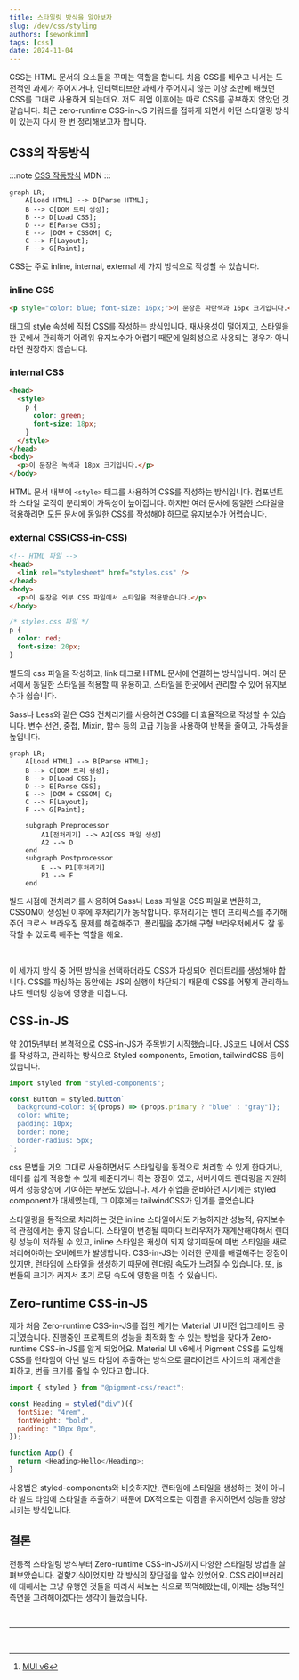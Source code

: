 ```yaml
---
title: 스타일링 방식을 알아보자
slug: /dev/css/styling
authors: [sewonkimm]
tags: [css]
date: 2024-11-04
---
```



CSS는 HTML 문서의 요소들을 꾸미는 역할을 합니다.
처음 CSS를 배우고 나서는 도전적인 과제가 주어지거나, 인터렉티브한 과제가 주어지지 않는 이상 초반에 배웠던 CSS를 그대로 사용하게 되는데요.
저도 취업 이후에는 따로 CSS를 공부하지 않았던 것 같습니다.
최근 zero-runtime CSS-in-JS 키워드를 접하게 되면서 어떤 스타일링 방식이 있는지 다시 한 번 정리해보고자 합니다.

## CSS의 작동방식

:::note
[CSS 작동방식](https://developer.mozilla.org/ko/docs/Learn/CSS/First_steps/How_CSS_works) MDN
:::

```mermaid
graph LR;
    A[Load HTML] --> B[Parse HTML];
    B --> C[DOM 트리 생성];
    B --> D[Load CSS];
    D --> E[Parse CSS];
    E --> |DOM + CSSOM| C;
    C --> F[Layout];
    F --> G[Paint];
```

<!--truncate-->

CSS는 주로 inline, internal, external 세 가지 방식으로 작성할 수 있습니다.

### inline CSS

```html
<p style="color: blue; font-size: 16px;">이 문장은 파란색과 16px 크기입니다.</p>
```

태그의 style 속성에 직접 CSS를 작성하는 방식입니다.
재사용성이 떨어지고, 스타일을 한 곳에서 관리하기 어려워 유지보수가 어렵기 때문에 일회성으로 사용되는 경우가 아니라면 권장하지 않습니다.

### internal CSS

```html
<head>
  <style>
    p {
      color: green;
      font-size: 18px;
    }
  </style>
</head>
<body>
  <p>이 문장은 녹색과 18px 크기입니다.</p>
</body>
```

HTML 문서 내부에 `<style>` 태그를 사용하여 CSS를 작성하는 방식입니다.
컴포넌트와 스타일 로직이 분리되어 가독성이 높아집니다.
하지만 여러 문서에 동일한 스타일을 적용하려면 모든 문서에 동일한 CSS를 작성해야 하므로 유지보수가 어렵습니다.

### external CSS(CSS-in-CSS)

```html
<!-- HTML 파일 -->
<head>
  <link rel="stylesheet" href="styles.css" />
</head>
<body>
  <p>이 문장은 외부 CSS 파일에서 스타일을 적용받습니다.</p>
</body>
```

```css
/* styles.css 파일 */
p {
  color: red;
  font-size: 20px;
}
```

별도의 css 파일을 작성하고, link 태그로 HTML 문서에 연결하는 방식입니다.
여러 문서에서 동일한 스타일을 적용할 때 유용하고, 스타일을 한곳에서 관리할 수 있어 유지보수가 쉽습니다.

Sass나 Less와 같은 CSS 전처리기를 사용하면 CSS를 더 효율적으로 작성할 수 있습니다.
변수 선언, 중첩, Mixin, 함수 등의 고급 기능을 사용하여 반복을 줄이고, 가독성을 높입니다.

```mermaid
graph LR;
    A[Load HTML] --> B[Parse HTML];
    B --> C[DOM 트리 생성];
    B --> D[Load CSS];
    D --> E[Parse CSS];
    E --> |DOM + CSSOM| C;
    C --> F[Layout];
    F --> G[Paint];

    subgraph Preprocessor
        A1[전처리기] --> A2[CSS 파일 생성]
        A2 --> D
    end
    subgraph Postprocessor
        E --> P1[후처리기]
        P1 --> F
    end

```

빌드 시점에 전처리기를 사용하여 Sass나 Less 파일을 CSS 파일로 변환하고, CSSOM이 생성된 이후에 후처리기가 동작합니다.
후처리기는 벤더 프리픽스를 추가해주어 크로스 브라우징 문제를 해결해주고, 폴리필을 추가해 구형 브라우저에서도 잘 동작할 수 있도록 해주는 역할을 해요.

<br />

이 세가지 방식 중 어떤 방식을 선택하더라도 CSS가 파싱되어 렌더트리를 생성해야 합니다.
CSS를 파싱하는 동안에는 JS의 실행이 차단되기 때문에 CSS를 어떻게 관리하느냐도 렌더링 성능에 영향을 미칩니다.

## CSS-in-JS

약 2015년부터 본격적으로 CSS-in-JS가 주목받기 시작했습니다.
JS코드 내에서 CSS를 작성하고, 관리하는 방식으로 Styled components, Emotion, tailwindCSS 등이 있습니다.

```js
import styled from "styled-components";

const Button = styled.button`
  background-color: ${(props) => (props.primary ? "blue" : "gray")};
  color: white;
  padding: 10px;
  border: none;
  border-radius: 5px;
`;
```

css 문법을 거의 그대로 사용하면서도 스타일링을 동적으로 처리할 수 있게 한다거나, 테마를 쉽게 적용할 수 있게 해준다거나 하는 장점이 있고, 서버사이드 렌더링을 지원하여서 성능향상에 기여하는 부분도 있습니다.
제가 취업을 준비하던 시기에는 styled component가 대세였는데, 그 이후에는 tailwindCSS가 인기를 끌었습니다.

<ImageLayout src={cssInJs} description="출처 https://2023.stateofcss.com" />

스타일링을 동적으로 처리하는 것은 inline 스타일에서도 가능하지만 성능적, 유지보수적 관점에서는 좋지 않습니다.
스타일이 변경될 때마다 브라우저가 재계산해야해서 렌더링 성능이 저하될 수 있고, inline 스타일은 캐싱이 되지 않기때문에 매번 스타일을 새로 처리해야하는 오버헤드가 발생합니다.
CSS-in-JS는 이러한 문제를 해결해주는 장점이 있지만, 런타임에 스타일을 생성하기 때문에 렌더링 속도가 느려질 수 있습니다.
또, js 번들의 크기가 커져서 초기 로딩 속도에 영향을 미칠 수 있습니다.

## Zero-runtime CSS-in-JS

제가 처음 Zero-runtime CSS-in-JS를 접한 계기는 Material UI 버전 업그레이드 공지[^1]였습니다.
진행중인 프로젝트의 성능을 최적화 할 수 있는 방법을 찾다가 Zero-runtime CSS-in-JS를 알게 되었어요.
Material UI v6에서 Pigment CSS를 도입해 CSS를 런타임이 아닌 빌드 타임에 추출하는 방식으로 클라이언트 사이드의 재계산을 피하고, 번들 크기를 줄일 수 있다고 합니다.

```js
import { styled } from "@pigment-css/react";

const Heading = styled("div")({
  fontSize: "4rem",
  fontWeight: "bold",
  padding: "10px 0px",
});

function App() {
  return <Heading>Hello</Heading>;
}
```

사용법은 styled-components와 비슷하지만, 런타임에 스타일을 생성하는 것이 아니라 빌드 타임에 스타일을 추출하기 때문에 DX적으로는 이점을 유지하면서 성능을 향상시키는 방식입니다.

## 결론

전통적 스타일링 방식부터 Zero-runtime CSS-in-JS까지 다양한 스타일링 방법을 살펴보았습니다.
겉핥기식이었지만 각 방식의 장단점을 알수 있었어요.
CSS 라이브러리에 대해서는 그냥 유행인 것들을 따라서 써보는 식으로 찍먹해왔는데, 이제는 성능적인 측면을 고려해야겠다는 생각이 들었습니다.

<br />

---

<br />

[^1]: [MUI v6](https://mui.com/material-ui/migration/upgrade-to-v6/#why-you-should-upgrade-to-material-ui-v6)

